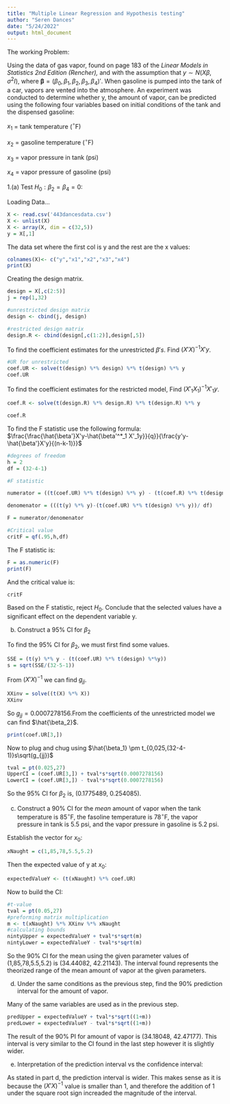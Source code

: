 ```yaml
---
title: "Multiple Linear Regression and Hypothesis testing"
author: "Seren Dances"
date: "5/24/2022"
output: html_document
---
```

The working Problem:

Using the data of gas vapor, found on page 183 of the *Linear Models in Statistics 2nd Edition (Rencher),* and with the assumption that $y \sim N(X\beta, \sigma^2 I),$ where $\pmb{\beta} = (\beta_0,\beta_1,\beta_2,\beta_3,\beta_4)'$.  When gasoline is pumped into the tank of a car, vapors are vented into the atmosphere. An experiment was conducted to determine whether y, the amount of vapor, can be predicted using the following four variables based on initial conditions of the tank and the dispensed gasoline:

$x_1$ = tank temperature ($^\circ$F)

$x_2$ = gasoline temperature ($^\circ$F)

$x_3$ = vapor pressure in tank (psi)

$x_4$ = vapor pressure of gasoline (psi)


1.(a) 
Test $H_0: \beta_2 = \beta_4 = 0$:

Loading Data...
```r
X <- read.csv('443dancesdata.csv')
X <- unlist(X)
X <- array(X, dim = c(32,5))
y = X[,1]
```
The data set where the first col is y and the rest are the x values:
```r
colnames(X)<- c("y","x1","x2","x3","x4")
print(X)
```
Creating the design matrix.
```r

design = X[,c(2:5)]
j = rep(1,32)

#unrestricted design matrix
design <- cbind(j, design)

#restricted design matrix
design.R <- cbind(design[,c(1:2)],design[,5])

```
To find the coefficient estimates for the unrestricted $\beta's$. Find $(X'X)^{-1} X'y$.

```r
#UR for unrestricted
coef.UR <- solve(t(design) %*% design) %*% t(design) %*% y
coef.UR
```
To find the coefficient estimates for the restricted model, Find $(X'_1 X_1)^{-1} X'_1 y$.
```r
coef.R <- solve(t(design.R) %*% design.R) %*% t(design.R) %*% y

coef.R
```
To find the F statistic use the following formula: $\frac{\frac{\hat{\beta'}X'y-\hat{\beta'^*_1 X'_1y}}{q}}{\frac{y'y-\hat{\beta'}X'y}{(n-k-1)}}$
```r
#degrees of freedom
h = 2
df = (32-4-1)

#F statistic

numerator = ((t(coef.UR) %*% t(design) %*% y) - (t(coef.R) %*% t(design.R) %*% y))/h

denomenator = (((t(y) %*% y)-(t(coef.UR) %*% t(design) %*% y))/ df)

F = numerator/denomenator

#Critical value
critF = qf(.95,h,df)

```
The F statistic is:
```r
F = as.numeric(F)
print(F)
```
And the critical value is:
```r
critF
```
Based on the F statistic, reject $H_0$. Conclude that the selected values have a significant effect on the dependent variable y.

(b)
Construct a 95% CI for $\beta_2$

To find the 95% CI for $\beta_2$, we must first find some values.
```r
SSE = (t(y) %*% y - (t(coef.UR) %*% t(design) %*%y))
s = sqrt(SSE/(32-5-1))
```
From $(X'X)^{-1}$ we can find $g_{jj}$.
```r
XXinv = solve((t(X) %*% X))
XXinv
```
So $g_{jj} = 0.0007278156$.From the coefficients of the unrestricted model we can find $\hat{\beta_2}$.
```r
print(coef.UR[3,])
```
Now to plug and chug using $\hat{\beta_1} \pm t_{0,025,(32-4-1)}s\sqrt(g_{jj})$
```r
tval = pt(0.025,27)
UpperCI = (coef.UR[3,]) + tval*s*sqrt(0.0007278156)
LowerCI = (coef.UR[3,]) - tval*s*sqrt(0.0007278156)
```
So the 95% CI for $\beta_2$ is, (0.1775489, 0.254085).

(c)
Construct a 90% CI for the *mean* amount of vapor when the tank temperature is $85^\circ$F, the fasoline temperature is $78^\circ$F, the vapor pressure in tank is 5.5 psi, and the vapor pressure in gasoline is 5.2 psi. 

Establish the vector for $x_0$:
```r
xNaught = c(1,85,78,5.5,5.2)
```
Then the expected value of y at $x_0$:
```r
expectedValueY <- (t(xNaught) %*% coef.UR)
```
Now to build the CI:
```r
#t-value
tval = pt(0.05,27)
#preforming matrix multiplication 
m <- t(xNaught) %*% XXinv %*% xNaught
#calculating bounds
nintyUpper = expectedValueY + tval*s*sqrt(m)
nintyLower = expectedValueY - tval*s*sqrt(m)
```

So the 90% CI for the mean using the given parameter values of (1,85,78,5.5,5.2) is (34.44082, 42.21143). The interval found represents the theorized range of the mean amount of vapor at the given parameters.

(d)
Under the same conditions as the previous step, find the 90% prediction interval for the amount of vapor.

Many of the same variables are used as in the previous step.
```r
predUpper = expectedValueY + tval*s*sqrt((1+m))
predLower = expectedValueY - tval*s*sqrt((1+m))
```
The result of the 90% PI for amount of vapor is (34.18048, 42.47177). This interval is very similar to the CI found in the last step however it is slightly wider. 

(e) 
Interpretation of the prediction interval vs the confidence interval:

As stated in part d, the prediction interval is wider. This makes sense as it is because the $(X'X)^{-1}$ value is smaller than 1, and therefore the addition of 1 under the square root sign increaded the magnitude of the interval. 
















